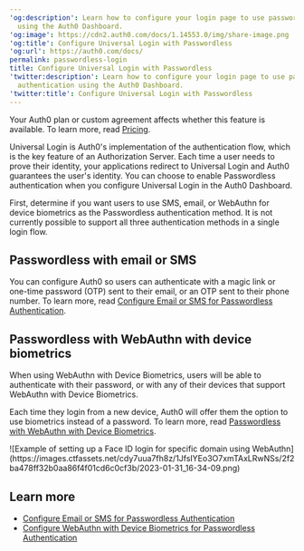 ---
'og:description': Learn how to configure your login page to use passwordless authentication
  using the Auth0 Dashboard.
'og:image': https://cdn2.auth0.com/docs/1.14553.0/img/share-image.png
'og:title': Configure Universal Login with Passwordless
'og:url': https://auth0.com/docs/
permalink: passwordless-login
title: Configure Universal Login with Passwordless
'twitter:description': Learn how to configure your login page to use passwordless
  authentication using the Auth0 Dashboard.
'twitter:title': Configure Universal Login with Passwordless
---
<Card title="Availability varies by Auth0 plan">

Your Auth0 plan or custom agreement affects whether this feature is available. To learn more, read [Pricing](https://auth0.com/pricing).

</Card>

<Tooltip tip="Universal Login: Your application redirects to Universal Login, hosted on Auth0's Authorization Server, to verify a user's identity." cta="View Glossary" href="/docs/glossary?term=Universal+Login">Universal Login</Tooltip> is Auth0's implementation of the authentication flow, which is the key feature of an <Tooltip tip="Authorization Server: Centralized server that contributes to defining the boundaries of a user’s access. For example, your authorization server can control the data, tasks, and features available to a user." cta="View Glossary" href="/docs/glossary?term=Authorization+Server">Authorization Server</Tooltip>. Each time a user needs to prove their identity, your applications redirect to Universal Login and Auth0 guarantees the user's identity. You can choose to enable <Tooltip tip="Passwordless: Form of authentication that does not rely on a password as the first factor." cta="View Glossary" href="/docs/glossary?term=Passwordless">Passwordless</Tooltip> authentication when you configure Universal Login in the <Tooltip tip="Auth0 Dashboard: Auth0's main product to configure your services." cta="View Glossary" href="/docs/glossary?term=Auth0+Dashboard">Auth0 Dashboard</Tooltip>.

First, determine if you want users to use SMS, email, or WebAuthn for device biometrics as the Passwordless authentication method. It is not currently possible to support all three authentication methods in a single login flow.

## Passwordless with email or SMS

You can configure Auth0 so users can authenticate with a magic link or one-time password (OTP) sent to their email, or an OTP sent to their phone number. To learn more, read [Configure Email or SMS for Passwordless Authentication](/docs/authenticate/login/auth0-universal-login/passwordless-login/email-or-sms).

## Passwordless with WebAuthn with device biometrics

When using WebAuthn with Device Biometrics, users will be able to authenticate with their password, or with any of their devices that support WebAuthn with Device Biometrics.

Each time they login from a new device, Auth0 will offer them the option to use biometrics instead of a password. To learn more, read [Passwordless with WebAuthn with Device Biometrics](/docs/authenticate/login/auth0-universal-login/passwordless-login/webauthn-device-biometrics).

<Frame>![Example of setting up a Face ID login for specific domain using WebAuthn](https://images.ctfassets.net/cdy7uua7fh8z/1JfsIYEo3O7xmTAxLRwNSs/2f2ba478ff32b0aa86f4f01cd6c0cf3b/2023-01-31_16-34-09.png)</Frame>

## Learn more

* [Configure Email or SMS for Passwordless Authentication](/docs/authenticate/login/auth0-universal-login/passwordless-login/email-or-sms)
* [Configure WebAuthn with Device Biometrics for Passwordless Authentication](/docs/authenticate/login/auth0-universal-login/passwordless-login/webauthn-device-biometrics)